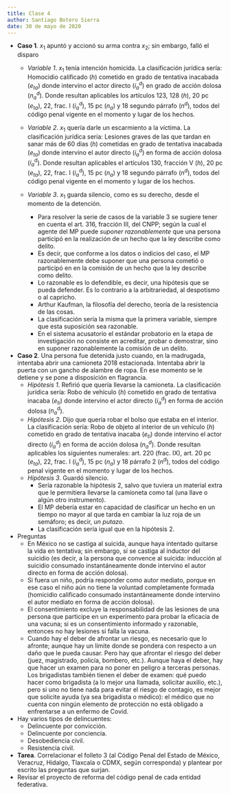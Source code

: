 ```yaml
---
title: Clase 4
author: Santiago Botero Sierra
date: 30 de mayo de 2020
---
```


+ **Caso 1**. $x_1$ apuntó y accionó su arma contra $x_2$; sin embargo, falló el
    disparo
    - *Variable 1*. $x_1$ tenía intención homicida. La clasificación jurídica
        sería: Homocidio calificado ($h$) cometido en grado de tentativa
        inacabada ($e_{ta}$) donde intervino el actor directo ($i_a^d$) en grado
        de acción dolosa ($n_a^d$). Donde resultan aplicables los artículos 123,
        128 ($h$),  20 pc ($e_{ta}$), 22, frac. I ($i_a^d$), 15 pc ($n_a$) y 18
        segundo párrafo ($n^d$), todos del código penal vigente en el momento y lugar de los hechos.
    - *Variable 2*. $x_1$ quería darle un escarmiento a la víctima. La
        clasificación jurídica sería: Lesiones graves de las que tardan en sanar
        más de 60 días ($h$) cometidas en grado de tentativa inacabada
        ($e_{ta}$) donde intervino el autor directo ($i_a^d$) en forma de acción
        dolosa ($i_a^d$). Donde resultan aplicables el artículos 130, fracción V
        ($h$), 20 pc ($e_{ta}$), 22, frac. I ($i_a^d$), 15 pc ($n_a$) y 18
        segundo párrafo ($n^d$), todos del código penal vigente en el momento y
        lugar de los hechos.
    - *Variable 3*. $x_1$ guarda silencio, como es su derecho, desde el momento
        de la detención.

        * Para resolver la serie de casos de la variable 3 se sugiere tener en
            cuenta el art. 316, fracción III, del CNPP; según la cual el agente
            del MP puede *suponer razonablemente* que una persona participó en
            la realización de  un hecho que la ley describe como delito.
        * Es decir, que conforme a los datos o indicios del caso, el MP
            razonablemente debe suponer que una persona cometió o participó en
            en la comisión de un hecho que la ley describe como delito.
        * Lo razonable es lo defendible, es decir, una hipótesis que se pueda
            defender. Es lo contrario a la arbitrariedad, al despotismo o al
            capricho.
        * Arthur Kaufman, la filosofía del derecho, teoría de la resistencia de
            las cosas.
        * La clasificación sería la misma que la primera variable, siempre que
            esta suposición sea razonable.
		* En el sistema acusatorio el estándar probatorio en la etapa de
			investigación no consiste en acreditar, probar o demostrar, sino en
			suponer razonablemente la comisión de un delito.

+ **Caso 2**. Una persona fue detenida justo cuando, en la madrugada, intentaba
    abrir una camioneta 2018 estacionada. Intentaba abrir la puerta con un
    gancho de alambre de ropa. En ese momento se le detiene y se pone a
    disposición en flagrancia.
    - *Hipótesis 1*. Refirió que quería llevarse la camioneta. La clasificación
        jurídica sería: Robo de vehículo ($h$) cometido en grado de tentativa
        inacaba ($e_{ti}$) donde intervino el actor directo ($i_a^d$) en forma
        de acción dolosa ($n_a^d$).
    - *Hipótesis 2*. Dijo que quería robar el bolso que estaba en el interior.
        La clasificación sería: Robo de objeto al interior de un vehículo ($h$)
        cometido en grado de tentativa inacaba ($e_{ti}$) donde intervino el
        actor directo ($i_a^d$) en forma de acción dolosa ($n_a^d$). Donde
        resultan aplicables los siguientes numerales: art. 220 (frac. IX), art.
        20 pc ($e_{ta}$), 22, frac. I ($i_a^d$), 15 pc ($n_a$) y 18 párrafo 2
        ($n^d$), todos del código penal vigente en el momento y lugar de los
        hechos.
    - *Hipótesis 3*. Guardó silencio.
        * Sería razonable la hipótesis 2, salvo que tuviera un material extra
            que le permitiera llevarse la camioneta como tal (una llave o algún
            otro instrumento).
        * El MP debería estar en capacidad de clasificar un hecho en un tiempo
            no mayor al que tarda en cambiar la luz roja de un semáforo; es
            decir, *un putazo*.
        * La clasificación sería igual que en la hipótesis 2.

+ Preguntas
    - En México no se castiga al suicida, aunque haya intentado quitarse la
        vida en tentativa; sin embargo, sí se castiga al inductor del  suicidio
        (es decir, a la persona que convence al suicida: inducción al suicidio
        consumado instantáneamente donde intervino el autor directo en forma de
        acción dolosa).
    - Si fuera un niño, podría responder como autor mediato, porque en ese caso
        el niño aún no tiene la voluntad completamente formada (homicidio
        calificado consumado instantáneamente donde intervino el autor mediato
        en forma de acción dolosa).
    - El consentimiento excluye la responsabilidad de las lesiones de una
        persona que participe en un experimento para probar la eficacia de una
        vacuna; si es un consentimiento informado y razonable, entonces no hay
        lesiones si falla la vacuna.
    - Cuando hay el deber de afrontar un riesgo, es necesario que lo afronte;
        aunque hay un límite donde se pondera con respecto a un daño que le
        pueda causar. Pero hay que afrontar el riesgo del deber (juez,
        magistrado, policía, bombero, etc.). Aunque haya el deber, hay que hacer
        un examen para no poner en peligro a terceras personas. Los brigadistas
        también tienen el deber de examen: qué puedo hacer como brigadista (a
        lo mejor una llamada, solicitar auxilio, etc.), pero si uno no tiene
        nada para evitar el riesgo de contagio, es mejor que solicite ayuda
        (ya sea brigadista o médico): el médico que no cuenta con ningún
        elemento de protección no está obligado a enfrentarse a un enfermo de
        Covid.

+ Hay varios tipos de delincuentes:
    - Delincuente por convicción.
    - Delincuente por conciencia.
    - Desobediencia civil.
    - Resistencia civil.

+ **Tarea**. Correlacionar el folleto 3 (al Código Penal del Estado de México,
    Veracruz, Hidalgo, Tlaxcala o CDMX, según corresponda) y plantear por
    escrito las preguntas que surjan.
+ Revisar el proyecto de reforma del código penal de cada entidad federativa.
